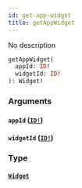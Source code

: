 ```yaml
---
id: get-app-widget
title: getAppWidget
---
```


No description

```graphql
getAppWidget(
  appId: ID!
  widgetId: ID!
): Widget!

```

### Arguments

#### `appId` ([`ID!`](/graphql/scalars/id))

#### `widgetId` ([`ID!`](/graphql/scalars/id))

### Type

#### [`Widget`](/graphql/objects/widget)
